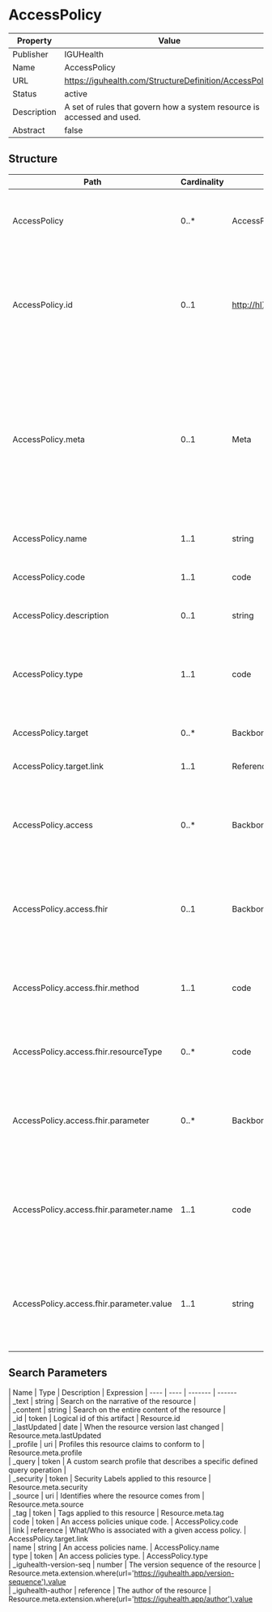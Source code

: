 
  # AccessPolicy

  
|Property|Value|
|---|---|
|Publisher|IGUHealth|
|Name|AccessPolicy|
|URL|https://iguhealth.com/StructureDefinition/AccessPolicy|
|Status|active|
|Description|A set of rules that govern how a system resource is accessed and used.|
|Abstract|false|

   ## Structure

   | Path | Cardinality | Type | Description
  | ---- | ----------- | ---- | -------  
 | AccessPolicy | 0..* | AccessPolicy | A set of rules that govern how a system resource is accessed and used. 
 | AccessPolicy.id | 0..1 | http://hl7.org/fhirpath/System.String | The logical id of the resource, as used in the URL for the resource. Once assigned, this value never changes. 
 | AccessPolicy.meta | 0..1 | Meta | The metadata about the resource. This is content that is maintained by the infrastructure. Changes to the content might not always be associated with version changes to the resource. 
 | AccessPolicy.name | 1..1 | string | The name of the access policy. 
 | AccessPolicy.code | 1..1 | code | Unique identifier for an access policy. 
 | AccessPolicy.description | 0..1 | string | Description of the access policy. 
 | AccessPolicy.type | 1..1 | code | The type of evaluation that is performed to determine if access is granted or denied. 
 | AccessPolicy.target | 0..* | BackboneElement | Who the access policy applies to. 
 | AccessPolicy.target.link | 1..1 | Reference | Who the access policy applies to. 
 | AccessPolicy.access | 0..* | BackboneElement | The access policy rules that are evaluated to determine if access is granted or denied. 
 | AccessPolicy.access.fhir | 0..1 | BackboneElement | The access policy rules that are evaluated to determine if access is granted or denied. 
 | AccessPolicy.access.fhir.method | 1..1 | code | The FHIR Method that is evaluated to determine if access is granted or denied. 
 | AccessPolicy.access.fhir.resourceType | 0..* | code | FHIR resource types that are granted access. 
 | AccessPolicy.access.fhir.parameter | 0..* | BackboneElement | FHIR Parameters that are evaluated to determine if access is granted or denied. 
 | AccessPolicy.access.fhir.parameter.name | 1..1 | code | The name of the FHIR Parameter that is evaluated to determine if access is granted or denied. 
 | AccessPolicy.access.fhir.parameter.value | 1..1 | string | The value of the FHIR Parameter that is evaluated to determine if access is granted or denied. 

 ## Search Parameters

   | Name | Type | Description  | Expression 
    | ---- | ---- | ------- | ------  
 | _text | string | Search on the narrative of the resource |   
 | _content | string | Search on the entire content of the resource |   
 | _id | token | Logical id of this artifact | Resource.id  
 | _lastUpdated | date | When the resource version last changed | Resource.meta.lastUpdated  
 | _profile | uri | Profiles this resource claims to conform to | Resource.meta.profile  
 | _query | token | A custom search profile that describes a specific defined query operation |   
 | _security | token | Security Labels applied to this resource | Resource.meta.security  
 | _source | uri | Identifies where the resource comes from | Resource.meta.source  
 | _tag | token | Tags applied to this resource | Resource.meta.tag  
 | code | token | An access policies unique code. | AccessPolicy.code  
 | link | reference | What/Who is associated with a given access policy. | AccessPolicy.target.link  
 | name | string | An access policies name. | AccessPolicy.name  
 | type | token | An access policies type. | AccessPolicy.type  
 | _iguhealth-version-seq | number | The version sequence of the resource | Resource.meta.extension.where(url='https://iguhealth.app/version-sequence').value  
 | _iguhealth-author | reference | The author of the resource | Resource.meta.extension.where(url='https://iguhealth.app/author').value  


